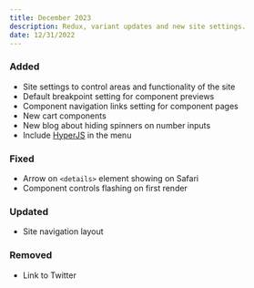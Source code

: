 ```yaml
---
title: December 2023
description: Redux, variant updates and new site settings.
date: 12/31/2022
---
```


### Added

- Site settings to control areas and functionality of the site
- Default breakpoint setting for component previews
- Component navigation links setting for component pages
- New cart components
- New blog about hiding spinners on number inputs
- Include [HyperJS](https://js.hyperui.dev/) in the menu

### Fixed

- Arrow on `<details>` element showing on Safari
- Component controls flashing on first render

### Updated

- Site navigation layout

### Removed

- Link to Twitter
